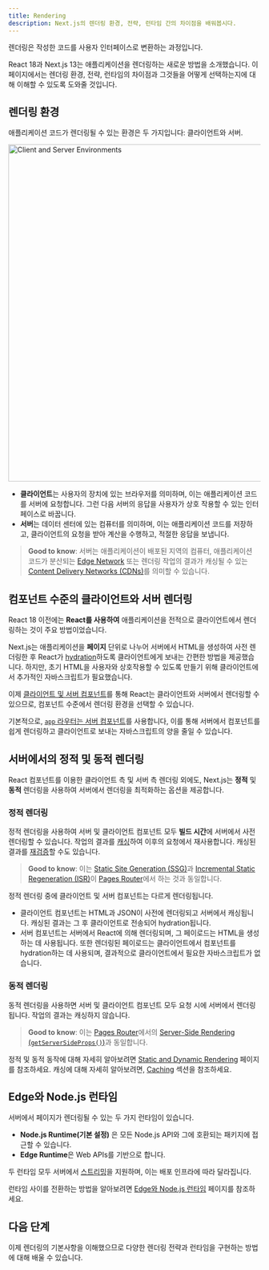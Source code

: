 ```yaml
---
title: Rendering
description: Next.js의 렌더링 환경, 전략, 런타임 간의 차이점을 배워봅시다.
---
```


렌더링은 작성한 코드를 사용자 인터페이스로 변환하는 과정입니다.

React 18과 Next.js 13는 애플리케이션을 렌더링하는 새로운 방법을 소개했습니다. 이 페이지에서는 렌더링 환경, 전략, 런타임의 차이점과 그것들을 어떻게 선택하는지에 대해 이해할 수 있도록 도와줄 것입니다.

## 렌더링 환경

애플리케이션 코드가 렌더링될 수 있는 환경은 두 가지입니다: 클라이언트와 서버.

<Image
  alt="Client and Server Environments"
  srcLight="/docs/light/client-and-server-environments.png"
  srcDark="/docs/dark/client-and-server-environments.png"
  width="1600"
  height="672"
/>

- **클라이언트**는 사용자의 장치에 있는 브라우저를 의미하며, 이는 애플리케이션 코드를 서버에 요청합니다. 그런 다음 서버의 응답을 사용자가 상호 작용할 수 있는 인터페이스로 바꿉니다.
- **서버**는 데이터 센터에 있는 컴퓨터를 의미하며, 이는 애플리케이션 코드를 저장하고, 클라이언트의 요청을 받아 계산을 수행하고, 적절한 응답을 보냅니다.

> **Good to know**: 서버는 애플리케이션이 배포된 지역의 컴퓨터, 애플리케이션 코드가 분산되는 [Edge Network](https://vercel.com/docs/concepts/edge-network/overview) 또는 렌더링 작업의 결과가 캐싱될 수 있는 [Content Delivery Networks (CDNs)](https://developer.mozilla.org/en-US/docs/Glossary/CDN)를 의미할 수 있습니다.

## 컴포넌트 수준의 클라이언트와 서버 렌더링

React 18 이전에는 **React를 사용하여** 애플리케이션을 전적으로 클라이언트에서 렌더링하는 것이 주요 방법이었습니다.

Next.js는 애플리케이션을 **페이지** 단위로 나누어 서버에서 HTML을 생성하여 사전 렌더링한 후  React가 [hydration](https://react.dev/reference/react-dom/hydrate#hydrating-server-rendered-html)하도록 클라이언트에게 보내는 간편한 방법을 제공했습니다. 하지만, 초기 HTML을 사용자와 상호작용할 수 있도록 만들기 위해 클라이언트에서 추가적인 자바스크립트가 필요했습니다.

이제 [클라이언트 및 서버 컴포넌트](/docs/getting-started/react-essentials)를 통해 React는 클라이언트와 서버에서 렌더링할 수 있으므로, 컴포넌트 수준에서 렌더링 환경을 선택할 수 있습니다.

기본적으로, [`app` 라우터는 서버 컴포넌트](/docs/getting-started/react-essentials#server-components)를 사용합니다, 이를 통해 서버에서 컴포넌트를 쉽게 렌더링하고 클라이언트로 보내는 자바스크립트의 양을 줄일 수 있습니다.

## 서버에서의 정적 및 동적 렌더링

React 컴포넌트를 이용한 클라이언트 측 및 서버 측 렌더링 외에도, Next.js는 **정적** 및 **동적** 렌더링을 사용하여 서버에서 렌더링을 최적화하는 옵션을 제공합니다.

### 정적 렌더링

정적 렌더링을 사용하여 서버 및 클라이언트 컴포넌트 모두 **빌드 시간**에 서버에서 사전 렌더링할 수 있습니다. 작업의 결과를 [캐싱](/docs/app/building-your-application/data-fetching/caching)하여 이후의 요청에서 재사용합니다. 캐싱된 결과를 [재검증](/docs/app/building-your-application/data-fetching#revalidating-data)할 수도 있습니다.

> **Good to know**: 이는 [Static Site Generation (SSG)](/docs/pages/building-your-application/rendering/static-site-generation)과 [Incremental Static Regeneration (ISR)](/docs/pages/building-your-application/rendering/incremental-static-regeneration)이 [Pages Router](/docs/pages/building-your-application/rendering)에서 하는 것과 동일합니다.

정적 렌더링 중에 클라이언트 및 서버 컴포넌트는 다르게 렌더링됩니다.

- 클라이언트 컴포넌트는 HTML과 JSON이 사전에 렌더링되고 서버에서 캐싱됩니다. 캐싱된 결과는 그 후 클라이언트로 전송되어 hydration됩니다.
- 서버 컴포넌트는 서버에서 React에 의해 렌더링되며, 그 페이로드는 HTML을 생성하는 데 사용됩니다. 또한 렌더링된 페이로드는 클라이언트에서 컴포넌트를 hydration하는 데 사용되며, 결과적으로 클라이언트에서 필요한 자바스크립트가 없습니다.

### 동적 렌더링

동적 렌더링을 사용하면 서버 및 클라이언트 컴포넌트 모두 요청 시에 서버에서 렌더링됩니다. 작업의 결과는 캐싱하지 않습니다.

> **Good to know**: 이는 [Pages Router](/docs/pages/building-your-application/rendering)에서의 [Server-Side Rendering (`getServerSideProps()`)](/docs/pages/building-your-application/rendering/server-side-rendering)과 동일합니다.

정적 및 동적 동작에 대해 자세히 알아보려면 [Static and Dynamic Rendering](/docs/app/building-your-application/rendering/static-and-dynamic-rendering) 페이지를 참조하세요. 캐싱에 대해 자세히 알아보려면, [Caching](/docs/app/building-your-application/data-fetching/caching) 섹션을 참조하세요.

## Edge와 Node.js 런타임

서버에서 페이지가 렌더링될 수 있는 두 가지 런타임이 있습니다.

- **Node.js Runtime(기본 설정)** 은 모든 Node.js API와 그에 호환되는 패키지에 접근할 수 있습니다.
- **Edge Runtime**은 Web APIs를 기반으로 합니다.

두 런타임 모두 서버에서 [스트리밍](/docs/app/building-your-application/routing/loading-ui-and-streaming)을 지원하며, 이는 배포 인프라에 따라 달라집니다.

런타임 사이를 전환하는 방법을 알아보려면 [Edge와 Node.js 런타임](/docs/app/building-your-application/rendering/edge-and-nodejs-runtimes) 페이지를 참조하세요.

## 다음 단계

이제 렌더링의 기본사항을 이해했으므로 다양한 렌더링 전략과 런타임을 구현하는 방법에 대해 배울 수 있습니다.
